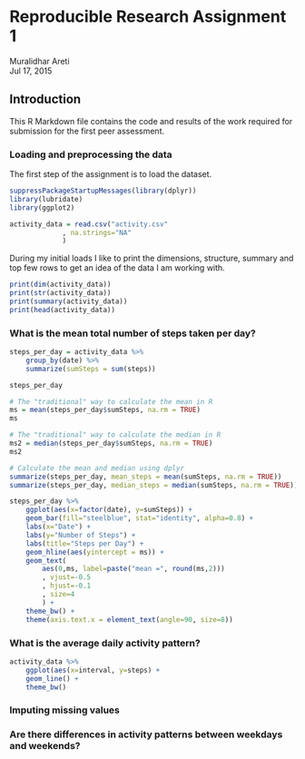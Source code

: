 # Reproducible Research Assignment 1
Muralidhar Areti  
Jul 17, 2015

## Introduction
This R Markdown file contains the code and results of the work required for submission for the first peer assessment. 

### Loading and preprocessing the data
The first step of the assignment is to load the dataset. 
```r
suppressPackageStartupMessages(library(dplyr))
library(lubridate)
library(ggplot2)

activity_data = read.csv("activity.csv"
             , na.strings="NA"
             )
```

During my initial loads I like to print the dimensions, structure, summary and top few rows to get an idea of the data I am working with. 
```r
print(dim(activity_data))
print(str(activity_data))
print(summary(activity_data))
print(head(activity_data))
```

### What is the mean total number of steps taken per day?
```r
steps_per_day = activity_data %>%
    group_by(date) %>%
    summarize(sumSteps = sum(steps))

steps_per_day

# The "traditional" way to calculate the mean in R
ms = mean(steps_per_day$sumSteps, na.rm = TRUE)
ms

# The "traditional" way to calculate the median in R
ms2 = median(steps_per_day$sumSteps, na.rm = TRUE)
ms2

# Calculate the mean and median using dplyr
summarize(steps_per_day, mean_steps = mean(sumSteps, na.rm = TRUE))
summarize(steps_per_day, median_steps = median(sumSteps, na.rm = TRUE))

steps_per_day %>%
    ggplot(aes(x=factor(date), y=sumSteps)) +
    geom_bar(fill="steelblue", stat="identity", alpha=0.8) +
    labs(x="Date") +
    labs(y="Number of Steps") + 
    labs(title="Steps per Day") +
    geom_hline(aes(yintercept = ms)) + 
    geom_text(
        aes(0,ms, label=paste("mean =", round(ms,2)))
        , vjust=-0.5
        , hjust=-0.1
        , size=4
        ) +
    theme_bw() +
    theme(axis.text.x = element_text(angle=90, size=8))
```


### What is the average daily activity pattern?
```r
activity_data %>%
    ggplot(aes(x=interval, y=steps) + 
    geom_line() +
    theme_bw()
```

### Imputing missing values


### Are there differences in activity patterns between weekdays and weekends?



